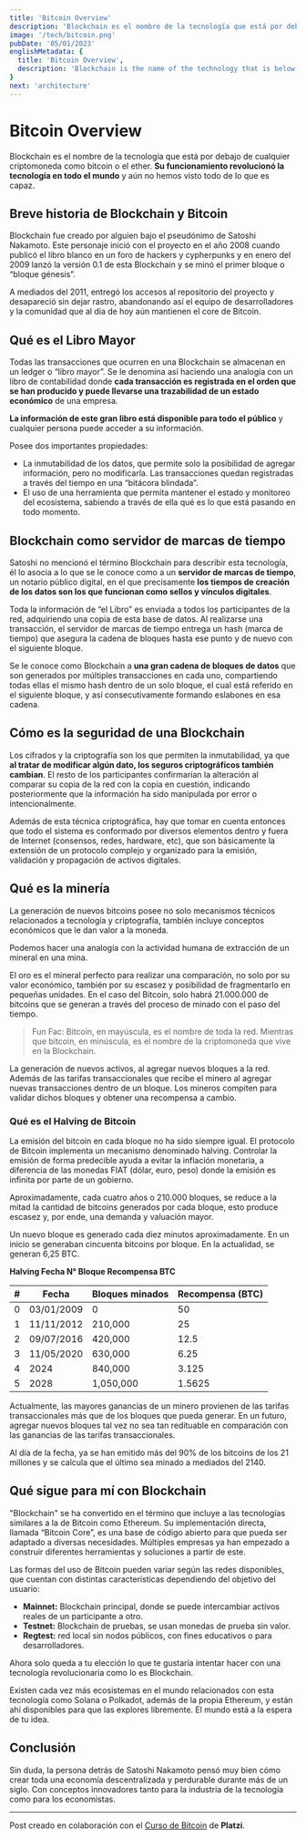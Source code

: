 ```yaml
---
title: 'Bitcoin Overview'
description: 'Blockchain es el nombre de la tecnología que está por debajo de cualquier criptomoneda como bitcoin o el ether. Su funcionamiento revolucionó la tecnología en todo el mundo y aún no hemos visto todo de lo que es capaz.'
image: '/tech/bitcoin.png'
pubDate: '05/01/2023'
englishMetadata: {
  title: 'Bitcoin Overview',
  description: 'Blockchain is the name of the technology that is below any cryptocurrency such as bitcoin or ether. Its operation revolutionized technology around the world and we have not yet seen everything it is capable of.'
}
next: 'architecture'
---
```


# Bitcoin Overview

Blockchain es el nombre de la tecnología que está por debajo de cualquier criptomoneda como bitcoin o el ether. **Su funcionamiento revolucionó la tecnología en todo el mundo** y aún no hemos visto todo de lo que es capaz.

## Breve historia de Blockchain y Bitcoin

Blockchain fue creado por alguien bajo el pseudónimo de Satoshi Nakamoto. Este personaje inició con el proyecto en el año 2008 cuando publicó el libro blanco en un foro de hackers y cypherpunks y en enero del 2009 lanzó la versión 0.1 de esta Blockchain y se minó el primer bloque o “bloque génesis”.

A mediados del 2011, entregó los accesos al repositorio del proyecto y desapareció sin dejar rastro, abandonando así el equipo de desarrolladores y la comunidad que al día de hoy aún mantienen el core de Bitcoin.

## Qué es el Libro Mayor

Todas las transacciones que ocurren en una Blockchain se almacenan en un ledger o “libro mayor”. Se le denomina así haciendo una analogía con un libro de contabilidad donde **cada transacción es registrada en el orden que se han producido y puede llevarse una trazabilidad de un estado económico** de una empresa.

**La información de este gran libro está disponible para todo el público** y cualquier persona puede acceder a su información.

Posee dos importantes propiedades:

- La inmutabilidad de los datos, que permite solo la posibilidad de agregar información, pero no modificarla. Las transacciones quedan registradas a través del tiempo en una “bitácora blindada”.
- El uso de una herramienta que permita mantener el estado y monitoreo del ecosistema, sabiendo a través de ella qué es lo que está pasando en todo momento.

## Blockchain como servidor de marcas de tiempo

Satoshi no mencionó el término Blockchain para describir esta tecnología, él lo asocia a lo que se le conoce como a un **servidor de marcas de tiempo**, un notario público digital, en el que precisamente **los tiempos de creación de los datos son los que funcionan como sellos y vínculos digitales**.

Toda la información de “el Libro” es enviada a todos los participantes de la red, adquiriendo una copia de esta base de datos. Al realizarse una transacción, el servidor de marcas de tiempo entrega un hash (marca de tiempo) que asegura la cadena de bloques hasta ese punto y de nuevo con el siguiente bloque.

Se le conoce como Blockchain a **una gran cadena de bloques de datos** que son generados por múltiples transacciones en cada uno, compartiendo todas ellas el mismo hash dentro de un solo bloque, el cual está referido en el siguiente bloque, y así consecutivamente formando eslabones en esa cadena.

## Cómo es la seguridad de una Blockchain

Los cifrados y la criptografía son los que permiten la inmutabilidad, ya que **al tratar de modificar algún dato, los seguros criptográficos también cambian**. El resto de los participantes confirmarían la alteración al comparar su copia de la red con la copia en cuestión, indicando posteriormente que la información ha sido manipulada por error o intencionalmente.

Además de esta técnica criptográfica, hay que tomar en cuenta entonces que todo el sistema es conformado por diversos elementos dentro y fuera de Internet (consensos, redes, hardware, etc), que son básicamente la extensión de un protocolo complejo y organizado para la emisión, validación y propagación de activos digitales.

## Qué es la minería

La generación de nuevos bitcoins posee no solo mecanismos técnicos relacionados a tecnología y criptografía, también incluye conceptos económicos que le dan valor a la moneda.

Podemos hacer una analogía con la actividad humana de extracción de un mineral en una mina.

El oro es el mineral perfecto para realizar una comparación, no solo por su valor económico, también por su escasez y posibilidad de fragmentarlo en pequeñas unidades. En el caso del Bitcoin, solo habrá 21.000.000 de bitcoins que se generan a través del proceso de minado con el paso del tiempo.

> Fun Fac: Bitcoin, en mayúscula, es el nombre de toda la red. Mientras que bitcoin, en minúscula, es el nombre de la criptomoneda que vive en la Blockchain.

La generación de nuevos activos, al agregar nuevos bloques a la red. Además de las tarifas transaccionales que recibe el minero al agregar nuevas transacciones dentro de un bloque. Los mineros compiten para validar dichos bloques y obtener una recompensa a cambio.

### Qué es el Halving de Bitcoin

La emisión del bitcoin en cada bloque no ha sido siempre igual. El protocolo de Bitcoin implementa un mecanismo denominado halving. Controlar la emisión de forma predecible ayuda a evitar la inflación monetaria, a diferencia de las monedas FIAT (dólar, euro, peso) donde la emisión es infinita por parte de un gobierno.

Aproximadamente, cada cuatro años o 210.000 bloques, se reduce a la mitad la cantidad de bitcoins generados por cada bloque, esto produce escasez y, por ende, una demanda y valuación mayor.

Un nuevo bloque es generado cada diez minutos aproximadamente. En un inicio se generaban cincuenta bitcoins por bloque. En la actualidad, se generan 6,25 BTC.

**Halving	Fecha	N° Bloque	Recompensa BTC**

| #   | Fecha       | Bloques minados | Recompensa (BTC) |
|-----|-------------|-----------------|------------------|
| 0   | 03/01/2009  | 0               | 50               |
| 1   | 11/11/2012  | 210,000         | 25               |
| 2   | 09/07/2016  | 420,000         | 12.5             |
| 3   | 11/05/2020  | 630,000         | 6.25             |
| 4   | 2024        | 840,000         | 3.125            |
| 5   | 2028        | 1,050,000       | 1.5625           |

Actualmente, las mayores ganancias de un minero provienen de las tarifas transaccionales más que de los bloques que pueda generar. En un futuro, agregar nuevos bloques tal vez no sea tan redituable en comparación con las ganancias de las tarifas transaccionales.

Al día de la fecha, ya se han emitido más del 90% de los bitcoins de los 21 millones y se calcula que el último sea minado a mediados del 2140.

## Qué sigue para mí con Blockchain

"Blockchain" se ha convertido en el término que incluye a las tecnologías similares a la de Bitcoin como Ethereum. Su implementación directa, llamada “Bitcoin Core”, es una base de código abierto para que pueda ser adaptado a diversas necesidades. Múltiples empresas ya han empezado a construir diferentes herramientas y soluciones a partir de este.

Las formas del uso de Bitcoin pueden variar según las redes disponibles, que cuentan con distintas características dependiendo del objetivo del usuario:

- **Mainnet:** Blockchain principal, donde se puede intercambiar activos reales de un participante a otro.
- **Testnet:** Blockchain de pruebas, se usan monedas de prueba sin valor.
- **Regtest:** red local sin nodos públicos, con fines educativos o para desarrolladores.

Ahora solo queda a tu elección lo que te gustaría intentar hacer con una tecnología revolucionaria como lo es Blockchain.

Existen cada vez más ecosistemas en el mundo relacionados con esta tecnología como Solana o Polkadot, además de la propia Ethereum, y están ahí disponibles para que las explores libremente. El mundo está a la espera de tu idea.

## Conclusión

Sin duda, la persona detrás de Satoshi Nakamoto pensó muy bien cómo crear toda una economía descentralizada y perdurable durante más de un siglo. Con conceptos innovadores tanto para la industria de la tecnología como para los economistas.

---
Post creado en colaboración con el [Curso de Bitcoin](https://platzi.com/cursos/bitcoin-developers/ "Curso de Bitcoin de Platzi") de **Platzi**.
